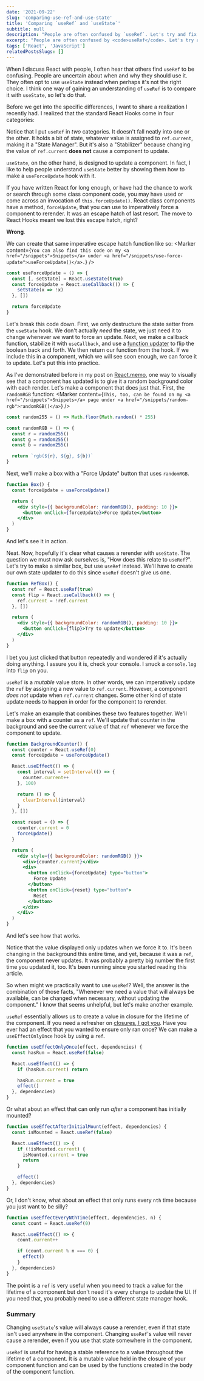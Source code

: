 ```yaml
---
date: '2021-09-22'
slug: 'comparing-use-ref-and-use-state'
title: 'Comparing `useRef` and `useState`'
subtitle: null
description: "People are often confused by `useRef`. Let's try and fix that confusion by comparing it with `useState`."
excerpt: "People are often confused by <code>useRef</code>. Let's try and fix that confusion by comparing it with <code>useState</code>."
tags: ['React', 'JavaScript']
relatedPostsSlugs: []
---
```



When I discuss React with people, I often hear that others find `useRef` to be confusing. People are uncertain about when and why they should use it. They often opt to use `useState` instead when perhaps it's not the right choice. I think one way of gaining an understanding of `useRef` is to compare it with `useState`, so let's do that.

Before we get into the specific differences, I want to share a realization I recently had. I realized that the standard React Hooks come in four categories:

<Margin vert={2}>
  <HookCategories />
</Margin>

Notice that I put `useRef` in _two_ categories. It doesn't fall neatly into one or the other. It holds a bit of state, whatever value is assigned to `ref.current`, making it a "State Manager". But it's also a "Stabilizer" because changing the value of `ref.current` **does not** cause a component to update.

`useState`, on the other hand, is designed to update a component. <Marker content="That's kind of the whole point, ha." /> In fact, I like to help people understand `useState` better by showing them how to make a `useForceUpdate` hook with it.

If you have written React for long enough, or have had the chance to work or search through some class component code, you may have used or come across an invocation of `this.forceUpdate()`. React class components have a method, `forceUpdate`, that you can use to imperatively force a component to rerender. It was an escape hatch of last resort. The move to React Hooks meant we lost this escape hatch, right?

**Wrong**.

We can create that same imperative escape hatch function like so: <Marker content={`You can also find this code on my <a href="/snippets">Snippets</a> under <a href="/snippets/use-force-update">useForceUpdate()</a>.`} />

```javascript
const useForceUpdate = () => {
  const [, setState] = React.useState(true)
  const forceUpdate = React.useCallback(() => {
    setState(x => !x)
  }, [])

  return forceUpdate
}
```

Let's break this code down. First, we only destructure the state setter from the `useState` hook. <Marker content="With array destructuring, you can skip values at any index just be not declaring a variable name at that position." /> We don't actually _need_ the state, we just need it to change whenever we want to force an update. Next, we make a callback function, stabilize it with `useCallback`, and use a [function updater](/prefer-function-updaters-in-state-setters) to flip the boolean back and forth. We then return our function from the hook. If we include this in a component, which we will see soon enough, we can force it to update. Let's put this into practice.

As I've demonstrated before in my post on [React.memo](/using-react-memo-to-avoid-unnecessary-rerenders), one way to visually see that a component has updated is to give it a random background color with each render. Let's make a component that does just that. First, the `randomRGB` function: <Marker content={`This, too, can be found on my <a href="/snippets">Snippets</a> page under <a href="/snippets/random-rgb">randomRGB()</a>`} />

```javascript
const random255 = () => Math.floor(Math.random() * 255)

const randomRGB = () => {
  const r = random255()
  const g = random255()
  const b = random255()

  return `rgb(${r}, ${g}, ${b})`
}
```

Next, we'll make a box with a "Force Update" button that uses `randomRGB`.

```jsx
function Box() {
  const forceUpdate = useForceUpdate()

  return (
    <div style={{ backgroundColor: randomRGB(), padding: 10 }}>
      <button onClick={forceUpdate}>Force Update</button>
    </div>
  )
}
```

And let's see it in action.

<Margin vert={2}>
  <RandomBox />
</Margin>

Neat. Now, hopefully it's clear what causes a rerender with `useState`. The question we must now ask ourselves is, "How does this relate to `useRef`?". Let's try to make a similar box, but use `useRef` instead. We'll have to create our own state updater to do this since `useRef` doesn't give us one.

```jsx
function RefBox() {
  const ref = React.useRef(true)
  const flip = React.useCallback(() => {
    ref.current = !ref.current
  }, [])

  return (
    <div style={{ backgroundColor: randomRGB(), padding: 10 }}>
      <button onClick={flip}>Try to update</button>
    </div>
  )
}
```

<Margin vert={2}>
  <RefRandomBox />
</Margin>

I bet you just clicked that button repeatedly and wondered if it's actually doing anything. I assure you it is, check your console. I snuck a `console.log` into `flip` on you.

`useRef` is a _mutable_ value store. In other words, we can imperatively update the `ref` by assigning a new value to `ref.current`. However, a component _does not_ update when `ref.current` changes. Some other kind of state update needs to happen in order for the component to rerender.

Let's make an example that combines these two features together. We'll make a box with a counter as a `ref`. We'll update that counter in the background and see the current value of that `ref` whenever we force the component to update.

```jsx
function BackgroundCounter() {
  const counter = React.useRef(0)
  const forceUpdate = useForceUpdate()

  React.useEffect(() => {
    const interval = setInterval(() => {
      counter.current++
    }, 100)

    return () => {
      clearInterval(interval)
    }
  }, [])

  const reset = () => {
    counter.current = 0
    forceUpdate()
  }

  return (
    <div style={{ backgroundColor: randomRGB() }}>
      <div>{counter.current}</div>
      <div>
        <button onClick={forceUpdate} type="button">
          Force Update
        </button>
        <button onClick={reset} type="button">
          Reset
        </button>
      </div>
    </div>
  )
}
```

And let's see how that works.

<Margin vert={2}>
  <BackgroundCounter />
</Margin>

Notice that the value displayed only updates when we force it to. It's been changing in the background this entire time, and yet, because it was a `ref`, the component never updates. It was probably a pretty big number the first time you updated it, too. It's been running since you started reading this article.

So when might we practically want to use `useRef`? Well, the answer is the combination of those facts, "Whenever we need a value that will always be available, can be changed when necessary, without updating the component." I know that seems unhelpful, but let's make another example.

`useRef` essentially allows us to create a value in closure for the lifetime of the component. If you need a refresher on [closures, I got you](/what-is-a-closure). Have you ever had an effect that you wanted to ensure only ran once? <Marker content="Be careful here. This might only be the behavior you <em>think</em> you want. This is the kind of thing where bugs quickly creep up." /> We can make a `useEffectOnlyOnce` hook by using a `ref`.

```javascript
function useEffectOnlyOnce(effect, dependencies) {
  const hasRun = React.useRef(false)

  React.useEffect(() => {
    if (hasRun.current) return

    hasRun.current = true
    effect()
  }, dependencies)
}
```

Or what about an effect that can only run _after_ a component has initially mounted?

```javascript
function useEffectAfterInitialMount(effect, dependencies) {
  const isMounted = React.useRef(false)

  React.useEffect(() => {
    if (!isMounted.current) {
      isMounted.current = true
      return
    }

    effect()
  }, dependencies)
}
```

Or, I don't know, what about an effect that only runs every `nth` time because you just want to be silly?

```javascript
function useEffectEveryNthTime(effect, dependencies, n) {
  const count = React.useRef(0)

  React.useEffect(() => {
    count.current++

    if (count.current % n === 0) {
      effect()
    }
  }, dependencies)
}
```

The point is a `ref` is very useful when you need to track a value for the lifetime of a component but don't need it's every change to update the UI. If you need that, you probably need to use a different state manager hook.

### Summary

Changing `useState`'s value will always cause a rerender, even if that state isn't used anywhere in the component. Changing `useRef`'s value will never cause a rerender, even if you use that state somewhere in the component.

`useRef` is useful for having a stable reference to a value throughout the lifetime of a component. It is a mutable value held in the closure of your component function and can be used by the functions created in the body of the component function.
